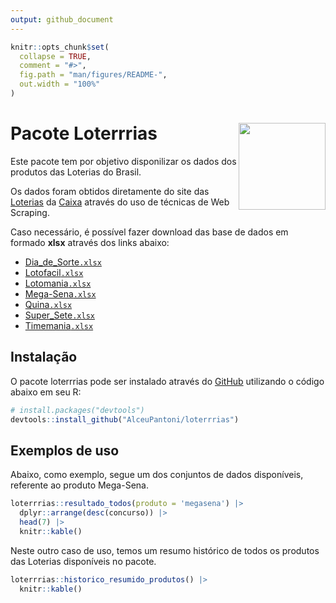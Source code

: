 ```yaml
---
output: github_document
---
```


<!-- README.md is generated from README.Rmd. Please edit that file -->

```r
knitr::opts_chunk$set(
  collapse = TRUE,
  comment = "#>",
  fig.path = "man/figures/README-",
  out.width = "100%"
)
```

# Pacote Loterrrias <img src="man/figures/logo.png" align="right" height="139" />

<!-- badges: start -->
<!-- badges: end -->

Este pacote tem por objetivo disponilizar os dados dos produtos das Loterias do
Brasil.

Os dados foram obtidos diretamente do site das [Loterias](https://loterias.caixa.gov.br/Paginas/default.aspx) da [Caixa](https://www.caixa.gov.br/Paginas/home-caixa.aspx) através do uso de
técnicas de Web Scraping.

Caso necessário, é possível fazer download das base de dados em formado __xlsx__
através dos links abaixo:

  - [Dia_de_Sorte`.xlsx`](https://github.com/AlceuPantoni/loterrrias/tree/main/data-raw/resultados_diadesorte.xlsx?raw=true)
  - [Lotofacil`.xlsx`](https://github.com/AlceuPantoni/loterrrias/tree/main/data-raw/resultados_lotofacil.xlsx?raw=true)
  - [Lotomania`.xlsx`](https://github.com/AlceuPantoni/loterrrias/tree/main/data-raw/resultados_lotomania.xlsx?raw=true)
  - [Mega-Sena`.xlsx`](https://github.com/AlceuPantoni/loterrrias/tree/main/data-raw/resultados_megasena.xlsx?raw=true)
  - [Quina`.xlsx`](https://github.com/AlceuPantoni/loterrrias/tree/main/data-raw/resultados_quina.xlsx?raw=true)
  - [Super_Sete`.xlsx`](https://github.com/AlceuPantoni/loterrrias/tree/main/data-raw/resultados_supersete.xlsx?raw=true)
  - [Timemania`.xlsx`](https://github.com/AlceuPantoni/loterrrias/tree/main/data-raw/resultados_timemania.xlsx?raw=true)

## Instalação

O pacote loterrrias pode ser instalado através do [GitHub](https://github.com/)
utilizando o código abaixo em seu R:

``` r
# install.packages("devtools")
devtools::install_github("AlceuPantoni/loterrrias")
```

## Exemplos de uso

Abaixo, como exemplo, segue um dos conjuntos de dados disponíveis, referente ao
produto Mega-Sena.

```r
loterrrias::resultado_todos(produto = 'megasena') |> 
  dplyr::arrange(desc(concurso)) |> 
  head(7) |> 
  knitr::kable()
```

Neste outro caso de uso, temos um resumo histórico de todos os produtos das
Loterias disponíveis no pacote.

```r
loterrrias::historico_resumido_produtos() |> 
  knitr::kable()
```

